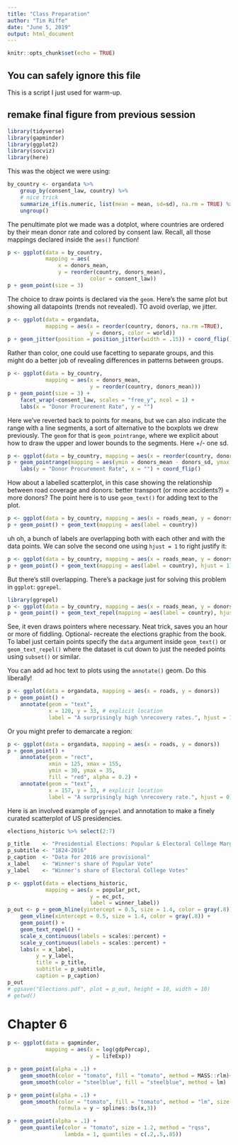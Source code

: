 ```yaml
---
title: "Class Preparation"
author: "Tim Riffe"
date: "June 5, 2019"
output: html_document
---
```


```r
knitr::opts_chunk$set(echo = TRUE)
```

## You can safely ignore this file
This is a script I just used for warm-up.

## remake final figure from previous session
```r
library(tidyverse)
library(gapminder)
library(ggplot2)
library(socviz)
library(here)
```

This was the object we were using:
```r
by_country <- organdata %>% 
	group_by(consent_law, country) %>%
	# nice trick
	summarize_if(is.numeric, list(mean = mean, sd=sd), na.rm = TRUE) %>%
	ungroup()
```

The penultimate plot we made was a dotplot, where countries are ordered by their mean donor rate and colored by consent law. Recall, all those mappings declared inside the `aes()` function!
```r
p <- ggplot(data = by_country,
			mapping = aes(
				x = donors_mean, 
				y = reorder(country, donors_mean),
						  color = consent_law))
p + geom_point(size = 3) 
```
The choice to draw points is declared via the `geom`. Here's the same plot but showing all datapoints (trends not revealed). TO avoid overlap, we jitter.

```r
p <- ggplot(data = organdata,
			mapping = aes(x = reorder(country, donors, na.rm =TRUE),
						  y = donors, color = world))
p + geom_jitter(position = position_jitter(width = .15)) + coord_flip() 
```

Rather than color, one could use facetting to separate groups, and this might do a better job of revealing differences in patterns between groups.

```r
p <- ggplot(data = by_country,
			mapping = aes(x = donors_mean,
						  y = reorder(country, donors_mean)))
p + geom_point(size = 3) +
	facet_wrap(~consent_law, scales = "free_y", ncol = 1) +
	labs(x = "Donor Procurement Rate", y = "")
```

Here we've reverted back to points for means, but we can also indicate the range with a line segments, a sort of alternative to the boxplots we drew previously. The `geom` for that is `geom_pointrange`, where we explicit about how to draw the upper and lower bounds to the segments. Here +/- one sd.

```r
p <- ggplot(data = by_country, mapping = aes(x = reorder(country, donors_mean), y = donors_mean))
p + geom_pointrange(mapping = aes(ymin = donors_mean - donors_sd, ymax = donors_mean + donors_sd)) +
	labs(y = "Donor Procurement Rate", x = "") + coord_flip()
```

How about a labelled scatterplot, in this case showing the relationship between road coverage and donors: better transport (or more accidents?) = more donors? The point here is to use `geom_text()` for adding text to the plot.
```r
p <- ggplot(data = by_country, mapping = aes(x = roads_mean, y = donors_mean))
p + geom_point() + geom_text(mapping = aes(label = country))
```

uh oh, a bunch of labels are overlapping both with each other and with the data points. We can solve the second one using `hjust = 1` to right justify it:
```r
p <- ggplot(data = by_country, mapping = aes(x = roads_mean, y = donors_mean))
p + geom_point() + geom_text(mapping = aes(label = country), hjust = 1)
```
But there's still overlapping. There's a package just for solving this problem in `ggplot`: `ggrepel`.

```r
library(ggrepel)
p <- ggplot(data = by_country, mapping = aes(x = roads_mean, y = donors_mean))
p + geom_point() + geom_text_repel(mapping = aes(label = country), hjust = 1)
```
See, it even draws pointers where necessary. Neat trick, saves you an hour or more of fiddling. Optional- recreate the elections graphic from the book. To label just certain points specify the `data` argument inside `geom_text()` or `geom_text_repel()` where the dataset is cut down to just the needed points using `subset()` or similar.

You can add ad hoc text to plots using the `annotate()` geom. Do this liberally!

```r
p <- ggplot(data = organdata, mapping = aes(x = roads, y = donors))
p + geom_point() +
	annotate(geom = "text", 
			 x = 120, y = 33, # explicit location
			 label = "A surprisingly high \nrecovery rates.", hjust = 1)
```
Or you might prefer to demarcate a region:

```r
p <- ggplot(data = organdata, mapping = aes(x = roads, y = donors))
p + geom_point() +
	annotate(geom = "rect",
			 xmin = 125, xmax = 155,
			 ymin = 30, ymax = 35, 
			 fill = "red", alpha = 0.2) +
	annotate(geom = "text", 
			 x = 157, y = 33, # explicit location
			 label = "A surprisingly high \nrecovery rate.", hjust = 0)
```

Here is an involved example of `ggrepel` and annotation to make a finely curated scatterplot of US presidencies.

```r
elections_historic %>% select(2:7)

p_title    <- "Presidential Elections: Popular & Electoral College Margins"
p_subtitle <- "1824-2016"
p_caption  <- "Data for 2016 are provisional"
x_label    <- "Winner's share of Popular Vote"
y_label    <- "Winner's share of Electoral College Votes"

p <- ggplot(data = elections_historic, 
			mapping = aes(x = popular_pct,
						  y = ec_pct,
						  label = winner_label))
p_out <- p + geom_hline(yintercept = 0.5, size = 1.4, color = gray(.8)) +
	geom_vline(xintercept = 0.5, size = 1.4, color = gray(.8)) + 
	geom_point() +
	geom_text_repel() + 
	scale_x_continuous(labels = scales::percent) + 
	scale_y_continuous(labels = scales::percent) + 
	labs(x = x_label, 
		 y = y_label, 
		 title = p_title, 
		 subtitle = p_subtitle,
		 caption = p_caption)
p_out
# ggsave("Elections.pdf", plot = p_out, height = 10, width = 10)
# getwd()
```

# Chapter 6

```r
p <- ggplot(data = gapminder,
			mapping = aes(x = log(gdpPercap),
						  y = lifeExp))

p + geom_point(alpha = .1) + 
	geom_smooth(color = "tomato", fill = "tomato", method = MASS::rlm)+ 
	geom_smooth(color = "steelblue", fill = "steelblue", method = lm)

p + geom_point(alpha = .1) + 
	geom_smooth(color = "tomato", fill = "tomato", method = "lm", size = 1.2, 
				formula = y ~ splines::bs(x,3))

p + geom_point(alpha = .1) + 
	geom_quantile(color = "tomato", size = 1.2, method = "rqss",
				  lambda = 1, quantiles = c(.2,.5,.85))
```










